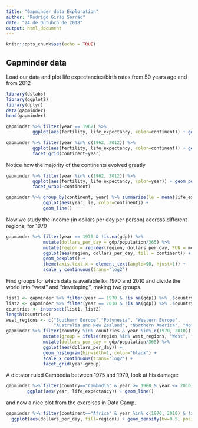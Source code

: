 ```yaml
---
title: "Gapminder data Exploration"
author: "Rodrigo Girão Serrão"
date: "24 de Outubro de 2018"
output: html_document
---
```


```r
knitr::opts_chunk$set(echo = TRUE)
```

## Gapminder data

Load our data and plot life expectancies/birth rates from 50 years ago and from 2012

```r
library(dslabs)
library(ggplot2)
library(dplyr)
data(gapminder)
head(gapminder)

gapminder %>% filter(year == 1962) %>%
          ggplot(aes(fertility, life_expectancy, color=continent)) + geom_point()

gapminder %>% filter(year %in% c(1962, 2012)) %>%
          ggplot(aes(fertility, life_expectancy, color=continent)) + geom_point() +
          facet_grid(continent~year)
```

Notice how the majority of the continents evolved greatly
```r
gapminder %>% filter(year %in% c(1962, 2012)) %>%
          ggplot(aes(fertility, life_expectancy, color=year)) + geom_point() +
          facet_wrap(~continent)
```

```r
gapminder %>% group_by(continent, year) %>% summarize(le = mean(life_expectancy)) %>%
              ggplot(aes(year, le, color=continent)) +
              geom_line()
```

Now we study the income (in dollars per day per person) accross different regions, for 1970
```r
gapminder %>% filter(year == 1970 & !is.na(gdp)) %>%
              mutate(dollars_per_day = gdp/population/365) %>% 
              mutate(region = reorder(region, dollars_per_day, FUN = median)) %>%
              ggplot(aes(region, dollars_per_day, fill = continent)) +
              geom_boxplot() +
              theme(axis.text.x = element_text(angle=90, hjust=1)) +
              scale_y_continuous(trans="log2")
```

Find groups for which data is available for 1970 and 2010 and divide the world into "west" and "developing", making two groups.
```r
list1 <- gapminder %>% filter(year == 1970 & !is.na(gdp)) %>% .$country
list2 <- gapminder %>% filter(year == 2010 & !is.na(gdp)) %>% .$country
countries <- intersect(list1, list2)
length(countries)
west_regions <- c("Southern Europe","Polynesia", "Western Europe",
                  "Australia and New Zealand", "Northern America", "Northern Europe")
gapminder %>% filter(country %in% countries & year %in% c(1970, 2010)) %>%
              mutate(group = ifelse(region %in% west_regions, "West", "Developing")) %>%
              mutate(dollars_per_day = gdp/population/365) %>% 
              ggplot(aes(dollars_per_day)) +
              geom_histogram(binwidth=1, color="black") + 
              scale_x_continuous(trans="log2") +
              facet_grid(year~group)
```

A dictator ruled Cambodia between 1975 and 1979, look at his damage:
```r
gapminder %>% filter(country=="Cambodia" & year >= 1960 & year <= 2010) %>%
        ggplot(aes(year, life_expectancy)) + geom_line()
```

and now a nice plot from the exercises in Data Camp.
```r
gapminder %>% filter(continent=="Africa" & year %in% c(1970, 2010) & !is.na(gdp)) %>% mutate(dollars_per_day = gdp/population/365) %>%
  ggplot(aes(dollars_per_day, fill=region)) + geom_density(bw=0.5, position="stack") + facet_grid(~year) + scale_x_continuous(trans="log2")
```